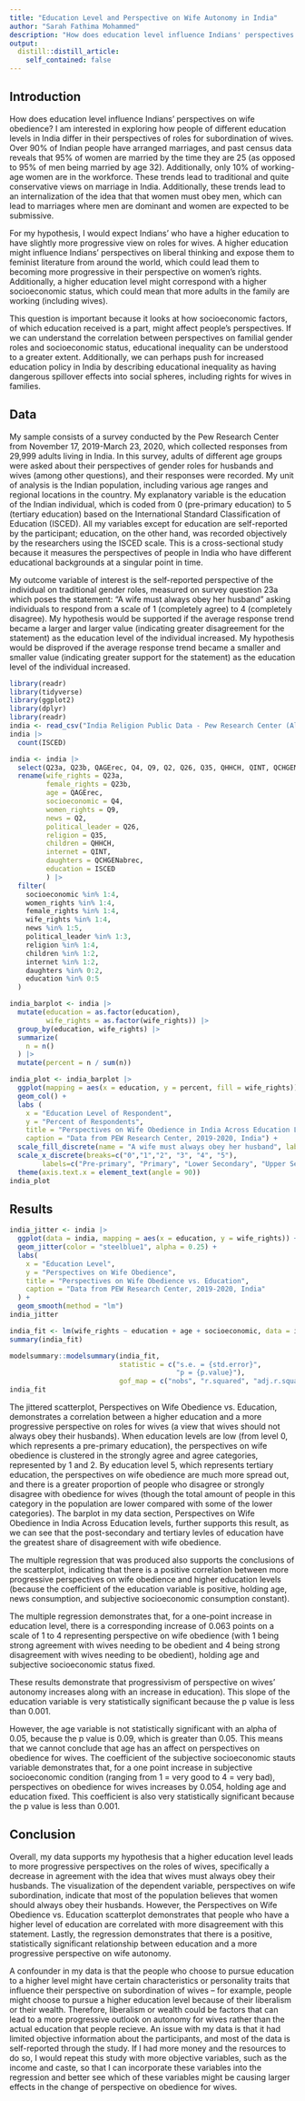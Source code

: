 ```yaml
---
title: "Education Level and Perspective on Wife Autonomy in India"
author: "Sarah Fathima Mohammed"
description: "How does education level influence Indians' perspectives on wife obedience?"
output:
  distill::distill_article:
    self_contained: false
---
```




## Introduction

How does education level influence Indians' perspectives on wife obedience?  I am interested in exploring how people of different education levels in India differ in their perspectives of roles for subordination of wives. Over 90% of Indian people have arranged marriages, and past census data reveals that 95% of women are married by the time they are 25 (as opposed to 95% of men being married by age 32). Additionally, only 10% of working-age women are in the workforce. These trends lead to traditional and quite conservative views on marriage in India. Additionally, these trends lead to an internalization of the idea that that women must obey men, which can lead to marriages where men are dominant and women are expected to be submissive. 

For my hypothesis, I would expect Indians' who have a higher education to have slightly more progressive view on roles for wives. A higher education might influence Indians' perspectives on liberal thinking and expose them to feminist literature from around the world, which could lead them to becoming more progressive in their perspective on women's rights. Additionally, a higher education level might correspond with a higher socioeconomic status, which could  mean that more adults in the family are working (including wives).  

This question is important because it looks at how socioeconomic factors, of which education received is a part, might affect people's perspectives. If we can understand the correlation between perspectives on familial gender roles and socioeconomic status, educational inequality can be understood to a greater extent. Additionally, we can perhaps push for increased education policy in India by describing educational inequality as having dangerous spillover effects into social spheres, including rights for wives in families.  

## Data

My sample consists of a survey conducted by the Pew Research Center from November 17, 2019-March 23, 2020, which collected responses from 29,999 adults living in India. In this survey, adults of different age groups were asked about their perspectives of gender roles for husbands and wives (among other questions), and their responses were recorded. My unit of analysis is the Indian population, including various age ranges and regional locations in the country. My explanatory variable is the education of the Indian individual, which is coded from 0 (pre-primary education) to 5 (tertiary education) based on the International Standard Classification of Education (ISCED). All my variables except for education are self-reported by the participant; education, on the other hand, was recorded objectively by the researchers using the ISCED scale. This is a cross-sectional study because it measures the perspectives of people in India who have different educational backgrounds at a singular point in time. 

My outcome variable of interest is the self-reported perspective of the individual on traditional gender roles, measured on survey question 23a which poses the statement: "A wife must always obey her husband" asking individuals to respond from a scale of 1 (completely agree) to 4 (completely disagree). My hypothesis would be supported if the average response trend became a larger and larger value (indicating greater disagreement for the statement) as the education level of the individual increased. My hypothesis would be disproved if the average response trend became a smaller and smaller value (indicating greater support for the statement) as the education level of the individual increased. 

```r
library(readr)
library(tidyverse)
library(ggplot2)
library(dplyr)
library(readr)
india <- read_csv("India Religion Public Data - Pew Research Center (All Vars).csv")
india |>
  count(ISCED)
```

```r
india <- india |>
  select(Q23a, Q23b, QAGErec, Q4, Q9, Q2, Q26, Q35, QHHCH, QINT, QCHGENabrec, ISCED) |>
  rename(wife_rights = Q23a,
         female_rights = Q23b, 
         age = QAGErec, 
         socioeconomic = Q4, 
         women_rights = Q9,
         news = Q2, 
         political_leader = Q26, 
         religion = Q35,
         children = QHHCH,
         internet = QINT, 
         daughters = QCHGENabrec,
         education = ISCED
         ) |>
  filter(
    socioeconomic %in% 1:4,
    women_rights %in% 1:4, 
    female_rights %in% 1:4,
    wife_rights %in% 1:4,
    news %in% 1:5, 
    political_leader %in% 1:3, 
    religion %in% 1:4,
    children %in% 1:2,
    internet %in% 1:2,
    daughters %in% 0:2,
    education %in% 0:5
  )
```

```r

india_barplot <- india |>
  mutate(education = as.factor(education),
         wife_rights = as.factor(wife_rights)) |>
  group_by(education, wife_rights) |>
  summarize(
    n = n()
  ) |>
  mutate(percent = n / sum(n))

india_plot <- india_barplot |>
  ggplot(mapping = aes(x = education, y = percent, fill = wife_rights)) + 
  geom_col() + 
  labs ( 
    x = "Education Level of Respondent",
    y = "Percent of Respondents", 
    title = "Perspectives on Wife Obedience in India Across Education Levels", 
    caption = "Data from PEW Research Center, 2019-2020, India") + 
  scale_fill_discrete(name = "A wife must always obey her husband", labels = c("Completely Agree", "Mostly Agree", "Mostly Disagree", "Completely Disagree")) + 
  scale_x_discrete(breaks=c("0","1","2", "3", "4", "5"),
        labels=c("Pre-primary", "Primary", "Lower Secondary", "Upper Secondary", "Post-Secondary", "Tertiary")) +
  theme(axis.text.x = element_text(angle = 90)) 
india_plot
```
## Results

```r
india_jitter <- india |>
  ggplot(data = india, mapping = aes(x = education, y = wife_rights)) + 
  geom_jitter(color = "steelblue1", alpha = 0.25) + 
  labs(
    x = "Education Level", 
    y = "Perspectives on Wife Obedience", 
    title = "Perspectives on Wife Obedience vs. Education", 
    caption = "Data from PEW Research Center, 2019-2020, India"
  ) +
  geom_smooth(method = "lm")
india_jitter
```

```r
india_fit <- lm(wife_rights ~ education + age + socioeconomic, data = india)
summary(india_fit)

modelsummary::modelsummary(india_fit,
                           statistic = c("s.e. = {std.error}",
                                         "p = {p.value}"),
                           gof_map = c("nobs", "r.squared", "adj.r.squared"))
india_fit

```

The jittered scatterplot, Perspectives on Wife Obedience vs. Education, demonstrates a correlation between a higher education and a more progressive perspective on roles for wives (a view that wives should not always obey their husbands). When education levels are low (from level 0, which represents a pre-primary education), the perspectives on wife obedience is clustered in the strongly agree and agree categories, represented by 1 and 2. By education level 5, which represents tertiary education, the perspectives on wife obedience are much more spread out, and there is a greater proportion of people who disagree or strongly disagree with obedience for wives (though the total amount of people in this category in the population are lower compared with some of the lower categories). The barplot in my data section, Perspectives on Wife Obedience in India Across Education levels, further supports this result, as we can see that the post-secondary and tertiary levles of education have the greatest share of disagreement with wife obedience.  

The multiple regression that was produced also supports the conclusions of the scatterplot, indicating that there is a positive correlation between more progressive perspectives on wife obedience and higher education levels (because the coefficient of the education variable is positive, holding age, news consumption, and subjective socioeconomic consumption constant). 

The multiple regression demonstrates that, for a one-point increase in education level, there is a corresponding increase of 0.063 points on a scale of 1 to 4 representing perspective on wife obedience (with 1 being strong agreement with wives needing to be obedient and 4 being strong disagreement with wives needing to be obedient), holding age and subjective socioeconomic status fixed. 

These results demonstrate that progressivism of perspective on wives' autonomy increases along with an increase in education). This slope of the education variable is very statistically significant because the p value is less than 0.001. 

However, the age variable is not statistically significant with an alpha of 0.05, because the p value is 0.09, which is greater than 0.05. This means that we cannot conclude that age has an affect on perspectives on obedience for wives. The coefficient of the subjective socioeconomic stauts variable demonstrates that, for a one point increase in subjective socioeconomic condition (ranging from 1 = very good to 4 = very bad), perspectives on obedience for wives increases by 0.054, holding age and education fixed. This coefficient is also very statistically significant because the p value is less than 0.001. 

## Conclusion

Overall, my data supports my hypothesis that a higher education level leads to more progressive perspectives on the roles of wives, specifically a decrease in agreement with the idea that wives must always obey their husbands. The visualization of the dependent variable, perspectives on wife subordination, indicate that most of the population believes that women should always obey their husbands. However, the Perspectives on Wife Obedience vs. Education scatterplot demonstrates that people who have a higher level of education are correlated with more disagreement with this statement. Lastly, the regression demonstrates that there is a positive, statistically significant relationship between education and a more progressive perspective on wife autonomy. 

A confounder in my data is that the people who choose to pursue education to a higher level might have certain characteristics or personality traits that influence their perspective on subordination of wives -- for example, people might choose to pursue a higher education level because of their liberalism or their wealth. Therefore, liberalism or wealth could be factors that can lead to a more progressive outlook on autonomy for wives rather than the actual education that people recieve. An issue with my data is that it had limited objective information about the participants, and most of the data is self-reported through the study. If I had more money and the resources to do so, I would repeat this study with more objective variables, such as the income and caste, so that I can incorporate these variables into the regression and better see which of these variables might be causing larger effects in the change of perspective on obedience for wives. 
